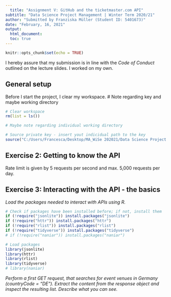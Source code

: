 ```yaml
---
  title: "Assignment V: GitHub and the ticketmaster.com API"
subtitle: "Data Science Project Management | Winter Term 2020/21"
author: "Submitted by Franziska Müller (Student ID: 5401673)"
date: "February, 16, 2021"
output: 
  html_document:
  toc: true
---
```

  
```r
knitr::opts_chunk$set(echo = TRUE)
```
I hereby assure that my submission is in line with the *Code of Conduct* outlined on the lecture slides. I worked on my own.

## General setup

Before I start the project, I clear my workspace. 
# Note regarding key and maybe working directory

```r
# Clear workspace
rm(list = ls())

# Maybe note regarding individual working directory 

# Source private key - insert yout indicidual path to the key
source("C:/Users/Francesca/Desktop/MA_WiSe 202021/Data Science Project Management/Assignments/key_ticketmaster.R")
```

## Exercise 2: Getting to know the API

Rate limit is given by 5 requests per second and max. 5,000 requests per day.


## Exercise 3: Interacting with the API - the basics

*Load the packages needed to interact with APIs using R.*
```r
# Check if packages have been installed before; if not, install them
if (!require("jsonlite")) install.packages("jsonlite")
if (!require("httr")) install.packages("httr")
if (!require("rlist")) install.packages("rlist")
if (!require("tidyverse")) install.packages("tidyverse")
# if (!require("naniar")) install.packages("naniar")

# Load packages
library(jsonlite)  
library(httr)
library(rlist)
library(tidyverse)
# library(naniar)
```

*Perform a first GET request, that searches for event venues in Germany (countryCode = "DE"). Extract the content from the response object and inspect the resulting list. Describe what you can see.*

```r





```